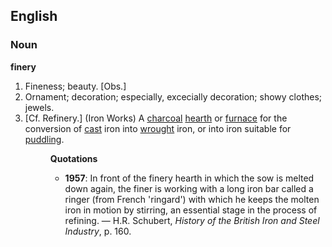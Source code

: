 ==English==
===Noun===
'''finery'''
# Fineness; beauty. [Obs.]
# Ornament; decoration; especially, excecially decoration; showy clothes; jewels.
# [Cf. Refinery.] (Iron Works) A [[charcoal]] [[hearth]] or [[furnace]] for the conversion of [[cast]] iron into [[wrought]] iron, or into iron suitable for [[puddling]].
#:'''Quotations'''
#:*'''1957''': In front of the finery hearth in which the sow is melted down again, the finer is working with a long iron bar called a ringer (from French 'ringard') with which he keeps the molten iron in motion by stirring, an essential stage in the process of refining. &mdash; H.R. Schubert, ''History of the British Iron and Steel Industry'', p. 160.